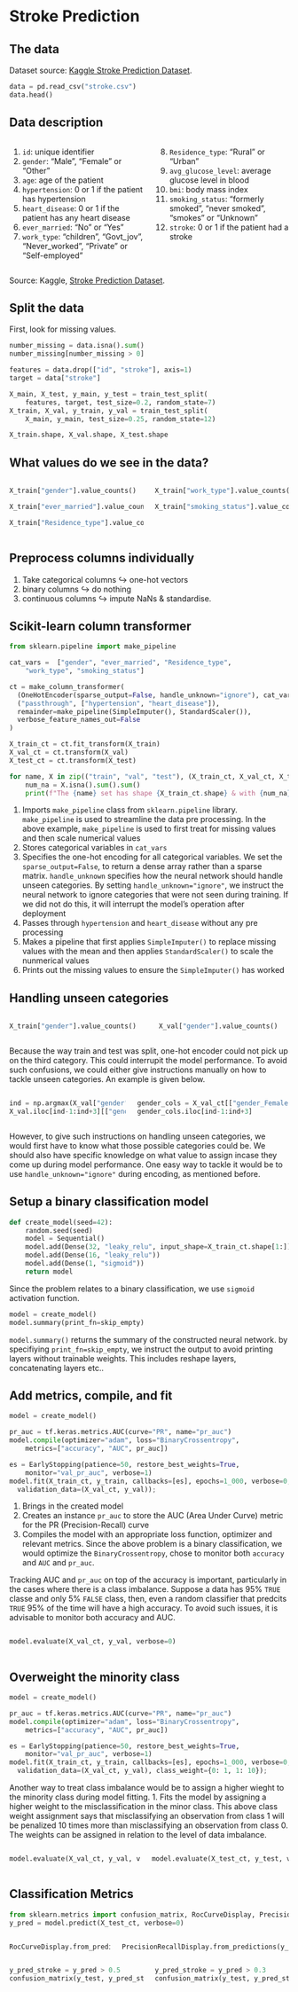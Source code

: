 # Stroke Prediction {visibility="uncounted"}

## The data {.smaller}

Dataset source: [Kaggle Stroke Prediction Dataset](https://www.kaggle.com/datasets/fedesoriano/stroke-prediction-dataset).

```python
data = pd.read_csv("stroke.csv")
data.head()
```

## Data description {.smaller}

::: columns
::: column
1) `id`: unique identifier
2) `gender`: "Male", "Female" or "Other"
3) `age`: age of the patient
4) `hypertension`: 0 or 1 if the patient has hypertension
5) `heart_disease`: 0 or 1 if the patient has any heart disease
6) `ever_married`: "No" or "Yes"
7) `work_type`: "children", "Govt_jov", "Never_worked", "Private" or "Self-employed"
:::
::: column
8) `Residence_type`: "Rural" or "Urban"
9) `avg_glucose_level`: average glucose level in blood
10) `bmi`: body mass index
11) `smoking_status`: "formerly smoked", "never smoked", "smokes" or "Unknown"
12) `stroke`: 0 or 1 if the patient had a stroke
:::
:::

::: footer
Source: Kaggle, [Stroke Prediction Dataset](https://www.kaggle.com/datasets/fedesoriano/stroke-prediction-dataset).
:::

## Split the data

First, look for missing values.
```python
number_missing = data.isna().sum()
number_missing[number_missing > 0]
```

```python
features = data.drop(["id", "stroke"], axis=1)
target = data["stroke"]

X_main, X_test, y_main, y_test = train_test_split(
    features, target, test_size=0.2, random_state=7)
X_train, X_val, y_train, y_val = train_test_split(
    X_main, y_main, test_size=0.25, random_state=12)

X_train.shape, X_val.shape, X_test.shape
```

## What values do we see in the data?

::: columns
::: column
```python
X_train["gender"].value_counts()
```

```python
X_train["ever_married"].value_counts()
```

```python
X_train["Residence_type"].value_counts()
```
:::
::: column
```python
X_train["work_type"].value_counts()
```

```python
X_train["smoking_status"].value_counts()
```
:::
:::

## Preprocess columns individually

1. Take categorical columns $\hookrightarrow$ one-hot vectors
2. binary columns $\hookrightarrow$ do nothing
3. continuous columns $\hookrightarrow$ impute NaNs & standardise.

## Scikit-learn column transformer

```python
from sklearn.pipeline import make_pipeline                                              #<1>

cat_vars =  ["gender", "ever_married", "Residence_type",                                #<2>
    "work_type", "smoking_status"]                  

ct = make_column_transformer(
  (OneHotEncoder(sparse_output=False, handle_unknown="ignore"), cat_vars),              #<3>
  ("passthrough", ["hypertension", "heart_disease"]),                                   #<4>
  remainder=make_pipeline(SimpleImputer(), StandardScaler()),                           #<5>
  verbose_feature_names_out=False
)

X_train_ct = ct.fit_transform(X_train)
X_val_ct = ct.transform(X_val)
X_test_ct = ct.transform(X_test)

for name, X in zip(("train", "val", "test"), (X_train_ct, X_val_ct, X_test_ct)):        #<6>
    num_na = X.isna().sum().sum()
    print(f"The {name} set has shape {X_train_ct.shape} & with {num_na} NAs.")
```

::: {.content-visible unless-format="revealjs"}
1. Imports `make_pipeline` class from `sklearn.pipeline` library. `make_pipeline` is used to streamline the data pre processing. In the above example, `make_pipeline` is used to first treat for missing values and then scale numerical values
2. Stores categorical variables in `cat_vars`
3. Specifies the one-hot encoding for all categorical variables. We set the `sparse_output=False`, to return a dense array rather than a sparse matrix. `handle_unknown` specifies how the neural network should handle unseen categories. By setting `handle_unknown="ignore"`, we instruct the neural network to ignore categories that were not seen during training. If we did not do this, it will interrupt the model's operation after deployment
4. Passes through `hypertension` and `heart_disease` without any pre processing
5. Makes a pipeline that first applies `SimpleImputer()` to replace missing values with the mean and then applies `StandardScaler()` to scale the nunmerical values 
6. Prints out the missing values to ensure the `SimpleImputer()` has worked
:::
## Handling unseen categories

::: columns
::: column
```python
X_train["gender"].value_counts()
```
:::
::: column
```python
X_val["gender"].value_counts()
```
:::
:::

::: {.content-visible unless-format="revealjs"}
Because the way train and test was split, one-hot encoder could not pick up on the third category. This could interrupit the model performance. To avoid such confusions, we could either give instructions manually on how to tackle unseen categories. An example is given below.
:::
::: columns
::: column
```python
ind = np.argmax(X_val["gender"] == "Other")
X_val.iloc[ind-1:ind+3][["gender"]]
```
:::
::: column
```python
gender_cols = X_val_ct[["gender_Female", "gender_Male"]]
gender_cols.iloc[ind-1:ind+3]
```
:::
:::

::: {.content-visible unless-format="revealjs"}
However, to give such instructions on handling unseen categories, we would first have to know what those possible categories could be. We should also have specific knowledge on what value to assign incase they come up during model performance. One easy way to tackle it would be to use `handle_unknown="ignore"` during encoding, as mentioned before.
:::

## Setup a binary classification model

```python
def create_model(seed=42):
    random.seed(seed)
    model = Sequential()
    model.add(Dense(32, "leaky_relu", input_shape=X_train_ct.shape[1:]))
    model.add(Dense(16, "leaky_relu"))
    model.add(Dense(1, "sigmoid"))
    return model
```
::: {.content-visible unless-format="revealjs"}
Since the problem relates to a binary classification, we use `sigmoid` activation function.
:::

```python
model = create_model()
model.summary(print_fn=skip_empty)
```
::: {.content-visible unless-format="revealjs"}
`model.summary()` returns the summary of the constructed neural network. by specifiying `print_fn=skip_empty`, we instruct the output to avoid printing layers without trainable weights. This includes reshape layers, concatenating layers etc..
:::

## Add metrics, compile, and fit

```python
model = create_model()                                                  #<1>

pr_auc = tf.keras.metrics.AUC(curve="PR", name="pr_auc")                #<2>
model.compile(optimizer="adam", loss="BinaryCrossentropy",              #<3>
    metrics=["accuracy", "AUC", pr_auc])                                

es = EarlyStopping(patience=50, restore_best_weights=True,
    monitor="val_pr_auc", verbose=1)
model.fit(X_train_ct, y_train, callbacks=[es], epochs=1_000, verbose=0,
  validation_data=(X_val_ct, y_val));
```

::: {.content-visible unless-format="revealjs"}
1. Brings in the created model
2. Creates an instance `pr_auc` to store the AUC (Area Under Curve) metric for the PR (Precision-Recall) curve
3. Compiles the model with an appropriate loss function, optimizer and relevant metrics. Since the above problem is a binary classification, we would optimize the `BinaryCrossentropy`, chose to monitor both `accuracy` and `AUC` and `pr_auc`.  

Tracking AUC and `pr_auc` on top of the accuracy is important, particularly in the cases where there is a class imbalance. Suppose a data has 95% `TRUE` classe and only 5% `FALSE` class, then, even a random classifier that predcits `TRUE` 95% of the time will have a high accuracy. To avoid such issues, it is advisable to monitor both accuracy and AUC.
:::

::: columns
::: column
```python
model.evaluate(X_val_ct, y_val, verbose=0)
```
:::
::: column
:::
:::

## Overweight the minority class

```python
model = create_model()

pr_auc = tf.keras.metrics.AUC(curve="PR", name="pr_auc")
model.compile(optimizer="adam", loss="BinaryCrossentropy",
    metrics=["accuracy", "AUC", pr_auc])

es = EarlyStopping(patience=50, restore_best_weights=True,
    monitor="val_pr_auc", verbose=1)
model.fit(X_train_ct, y_train, callbacks=[es], epochs=1_000, verbose=0,                    #<1>
  validation_data=(X_val_ct, y_val), class_weight={0: 1, 1: 10});
```

::: {.content-visible unless-format="revealjs"}
Another way to treat class imbalance would be to assign a higher wieght to the minority class during model fitting.
1. Fits the model by assigning a higher weight to the misclassification in the minor class. This above class weight assignment says that misclassifying an observation from class 1 will be penalized 10 times more than misclassifying an observation from class 0. The weights can be assigned in relation to the level of data imbalance.
:::
::: columns
::: column
```python
model.evaluate(X_val_ct, y_val, verbose=0)
```
:::
::: column
::: fragment
```python
model.evaluate(X_test_ct, y_test, verbose=0)
```
:::
:::
:::

## Classification Metrics {.smaller}

```python
from sklearn.metrics import confusion_matrix, RocCurveDisplay, PrecisionRecallDisplay
y_pred = model.predict(X_test_ct, verbose=0)
```

::: columns
::: column
```python
RocCurveDisplay.from_predictions(y_test, y_pred, name="");
```
:::
::: column
```python
PrecisionRecallDisplay.from_predictions(y_test, y_pred, name=""); plt.legend(loc="upper right");
```
:::
:::

::: columns
::: column
```python
y_pred_stroke = y_pred > 0.5
confusion_matrix(y_test, y_pred_stroke)
```
:::
::: column
```python
y_pred_stroke = y_pred > 0.3
confusion_matrix(y_test, y_pred_stroke)
```
:::
:::
